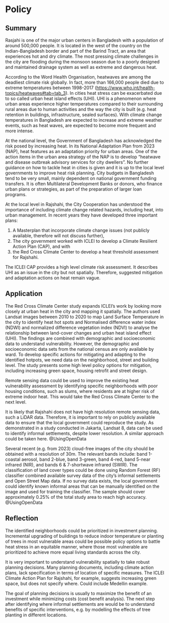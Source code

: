 # Policy

## Summary

Rasjahi is one of the major urban centers in Bangladesh with a population of around 500,000 people. It is located in the west of the country on the Indian-Bangladesh border and part of the Barind Tract, an area that experiences hot and dry climate. The most pressing climate challenges in the city are flooding during the monsoon season due to a poorly designed and maintained drainage system as well as extreme and dangerous heat.

According to the Word Health Organisation, heatwaves are among the deadliest climate risk globally. In fact, more than 166,000 people died due to extreme temperatures between 1998-2017 (<https://www.who.int/health-topics/heatwaves#tab=tab_3>). In cities heat stress can be exacerbated due to so called urban heat island effects (UHI). UHI is a phenomenon where urban areas experience higher temperatures compared to their surrounding rural areas due to human activities and the way the city is built (e.g. heat retention in buildings, infrastructure, sealed surfaces). With climate change temperatures in Bangladesh are expected to increase and extreme weather events, such as heat waves, are expected to become more frequent and more intense.

At the national level, the Government of Bangladesh has acknowledged the risk posed by increasing heat. In its National Adaptation Plan from 2023 (NAP), heat features as an adaptation priority for urban areas. One of the action items in the urban area strategy of the NAP is to develop "heatwave and disease outbreak advisory services for city dwellers". No further guidance on how to tackle heat in cities is given and it is up to the local level governments to improve heat risk planning. City budgets in Bangladesh tend to be very small, mainly dependent on national government funding transfers. It is often Multilateral Development Banks or donors, who finance urban plans or strategies, as part of the preparation of larger loan programs.

At the local level in Rajshahi, the City Cooperation has understood the importance of including climate change related hazards, including heat, into urban management. In recent years they have developed three important plans:

1.  A Masterplan that incorporate climate change issues (not publicly available, therefore will not discuss further),
2.  The city government worked with ICLEI to develop a Climate Resilient Action Plan (CAP), and with
3.  the Red Cross Climate Center to develop a heat threshold assessment for Rajshahi.

The ICLEI CAP provides a high level climate risk assessment. It describes UHI as an issue in the city but not spatially. Therefore, suggested mitigation and adaptation actions on heat remain vague.

## Application

The Red Cross Climate Center study expands ICLEI's work by looking more closely at urban heat in the city and mapping it spatially. The authors used Landsat images between 2010 to 2020 to map Land Surface Temperature in the city to identify heat hot spots and Normalised difference water index (NDWI) and normalized difference vegetation index (NDVI) to analyse the relationship between land-cover changes and urban heat island effect (UHI). The findings are combined with demographic and socioeconomic data to understand vulnerability. However, the demographic and socioeconomic data sets from the national census are only available by ward. To develop specific actions for mitigating and adapting to the identified hotpots, we need data on the neighborhood, street and building level. The study presents some high level policy options for mitigation, including increasing green space, housing retrofit and street design.

Remote sensing data could be used to improve the existing heat vulnerability assessment by identifying specific neighborhoods with poor housing conditions, such as slums, where residents are at higher risk of extreme indoor heat. This would take the Red Cross Climate Center to the next level.

It is likely that Rajshahi does not have high resolution remote sensing data, such a LiDAR data. Therefore, it is important to rely on publicly available data to ensure that the local government could reproduce the study. As demonstrated in a study conducted in Jakarta, Landsat 8, data can be used to identify informal settlements, despite lower resolution. A similar approach could be taken here. @UsingOpenData

Several recent (e.g. from 2023) cloud-free images of the city should be obtained with a resolution of 30m. The relevant bands include: band 1-coastal aerosol, band 2-blue, band 3-green, band 4-red, band 5-near infrared (NIR), and bands 6 & 7-shortwave infrared (SWIR). The classification of land cover types could be done using Random Forest (RF) classifier combined available survey data of the city's informal settlements and Open Street Map data. If no survey data exists, the local government could identify known informal areas that can be manually identified on the image and used for training the classifier. The sample should cover approximately 0.25% of the total study area to reach high accuracy. @UsingOpenData

## Reflection

The identified neighborhoods could be prioritized in investment planning. Incremental upgrading of buildings to reduce indoor temperature or planting of trees in most vulnerable areas could be possible policy options to battle heat stress in an equitable manner, where those most vulnerable are prioritized to achieve more equal living standards across the city.

It is very important to understand vulnerability spatially to take robust planning decisions. Many planning documents, including climate action plans, lack specification in terms of location of specific measures. The ICLEI Climate Action Plan for Rajshahi, for example, suggests increasing green space, but does not specify where. Could include Medellin example.

The goal of planning decisions is usually to maximize the benefit of an investment while minimizing costs (cost benefit analysis). The next step after identifying where informal settlements are would be to understand benefits of specific interventions, e.g. by modelling the effects of tree planting in different locations.
